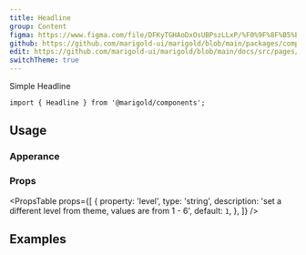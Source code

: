 ```yaml
---
title: Headline
group: Content
figma: https://www.figma.com/file/DFKyTGHAoDxOsUBPszLLxP/%F0%9F%8F%B5%EF%B8%8FMarigold?node-id=899%3A1831
github: https://github.com/marigold-ui/marigold/blob/main/packages/components/src/Headline/Headline.tsx
edit: https://github.com/marigold-ui/marigold/blob/main/docs/src/pages/components/headline.mdx
switchTheme: true
---
```


<Preview>
  <Headline>Simple Headline</Headline>
</Preview>

```tsx
import { Headline } from '@marigold/components';
```

## Usage

### Apperance

<ApperanceTable component={title} />

### Props

<PropsTable
  props={[
    {
      property: 'level',
      type: 'string',
      description: 'set a different level from theme, values are from 1 - 6',
      default: `1`,
    },
  ]}
/>

## Examples

```tsx preview file=components/Headline/headline.demo.tsx

```
